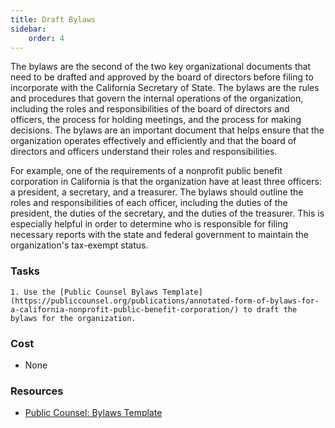 ```yaml
---
title: Draft Bylaws
sidebar:
    order: 4
---
```


The bylaws are the second of the two key organizational documents that need to be drafted and approved by the board of directors before filing to incorporate 
with the California Secretary of State. The bylaws are the rules and procedures that govern the internal operations of the organization, including the roles and 
responsibilities of the board of directors and officers, the process for holding meetings, and the process for making decisions. The bylaws are an important 
document that helps ensure that the organization operates effectively and efficiently and that the board of directors and officers understand their roles and 
responsibilities.

For example, one of the requirements of a nonprofit public benefit corporation in California is that the organization have at least three officers: a president,
a secretary, and a treasurer. The bylaws should outline the roles and responsibilities of each officer, including the duties of the president, the duties of the
secretary, and the duties of the treasurer. This is especially helpful in order to determine who is responsible for filing necessary reports with the state and
federal government to maintain the organization's tax-exempt status.

### Tasks

<Steps>

    1. Use the [Public Counsel Bylaws Template](https://publiccounsel.org/publications/annotated-form-of-bylaws-for-a-california-nonprofit-public-benefit-corporation/) to draft the bylaws for the organization.

</Steps>

### Cost

- None

### Resources

- [Public Counsel: Bylaws Template](https://publiccounsel.org/publications/annotated-form-of-bylaws-for-a-california-nonprofit-public-benefit-corporation/)
